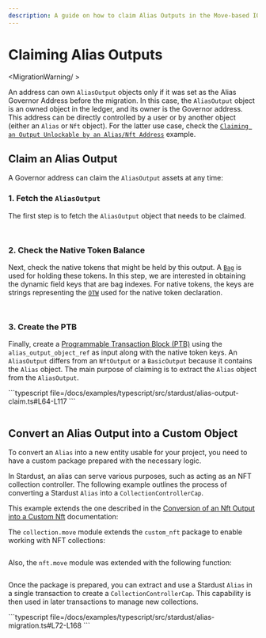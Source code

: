 ```yaml
---
description: A guide on how to claim Alias Outputs in the Move-based IOTA ledger.
---
```



# Claiming Alias Outputs

<MigrationWarning/ >

An address can own `AliasOutput` objects only if it was set as the Alias Governor Address before the migration. 
In this case, the `AliasOutput` object is an owned object in the ledger, and its owner is the Governor address.
This address can be directly controlled by a user or by another object (either an `Alias` or `Nft` object).
For the latter use case,
check the [`Claiming an Output Unlockable by an Alias/Nft Address`](address-unlock-condition.mdx) example.

## Claim an Alias Output

A Governor address can claim the `AliasOutput` assets at any time:

### 1. Fetch the `AliasOutput`

The first step is to fetch the `AliasOutput` object that needs to be claimed.

<Tabs groupId="language">
<TabItem value="typescript" label="TypeScript">

```typescript file=<rootDir>/docs/examples/typescript/src/stardust/alias-output-claim.ts#L24-L38
```

</TabItem>
<TabItem value="rust" label="Rust">

```rust file=<rootDir>/docs/examples/rust/stardust/alias-output-claim.rs#L56-L81
```

</TabItem>
</Tabs>

### 2. Check the Native Token Balance

Next, check the native tokens that might be held by this output. A [`Bag`](../../../references/framework/iota-framework/bag.mdx) is used for holding these tokens. In this step, we are interested in obtaining the dynamic field keys that are bag indexes. For native tokens, the keys are strings representing the [`OTW`](../../iota-101/move-overview/one-time-witness.mdx) used for the native token declaration.


<Tabs groupId="language">
<TabItem value="typescript" label="TypeScript">

```typescript file=<rootDir>/docs/examples/typescript/src/stardust/alias-output-claim.ts#L43-L62
```

</TabItem>
<TabItem value="rust" label="Rust">

```rust file=<rootDir>/docs/examples/rust/stardust/alias-output-claim.rs#L83-L110
```

</TabItem>
</Tabs>

### 3. Create the PTB

Finally, create a [Programmable Transaction Block (PTB)](../../iota-101/transactions/ptb/building-ptb.mdx) 
using the `alias_output_object_ref` as input along with the native token keys. 
An `AliasOutput` differs from an `NftOutput` or a `BasicOutput` because it contains the `Alias` object.
The main purpose of claiming is to extract the `Alias` object from the `AliasOutput`.

<Tabs groupId="language">
<TabItem value="typescript" label="TypeScript">
```typescript file=<rootDir>/docs/examples/typescript/src/stardust/alias-output-claim.ts#L64-L117
```
</TabItem>
<TabItem value="rust" label="Rust">

```rust file=<rootDir>/docs/examples/rust/stardust/alias-output-claim.rs#L112-L180
```

</TabItem>
</Tabs>

## Convert an Alias Output into a Custom Object

To convert an `Alias` into a new entity usable for your project, 
you need to have a custom package prepared with the necessary logic.

In Stardust, an alias can serve various purposes, such as acting as an NFT collection controller.
The following example outlines the process of converting a Stardust `Alias` into a `CollectionControllerCap`.

This example extends the one described in the [Conversion of an Nft Output into a Custom Nft](nft.mdx#converting-an-nft-output-into-a-custom-nft) documentation:

<Tabs groupId="language">
<TabItem value="move" label="Move">

The `collection.move` module extends the `custom_nft` package to enable working with NFT collections:

```move file=<rootDir>/docs/examples/move/custom_nft/sources/collection.move
```

Also, the `nft.move` module was extended with the following function:

```move file=<rootDir>/docs/examples/move/custom_nft/sources/nft.move#L82-L97
```

</TabItem>

</Tabs>

Once the package is prepared, you can extract and use a Stardust `Alias` in a single transaction to create a `CollectionControllerCap`. This capability is then used in later transactions to manage new collections.

<Tabs groupId="language">
<TabItem value="typescript" label="TypeScript">
```typescript file=<rootDir>/docs/examples/typescript/src/stardust/alias-migration.ts#L72-L168
```
</TabItem>
<TabItem value="rust" label="Rust">

```rust file=<rootDir>/docs/examples/rust/stardust/alias-migration.rs#L119-L244
```

</TabItem>
</Tabs>
